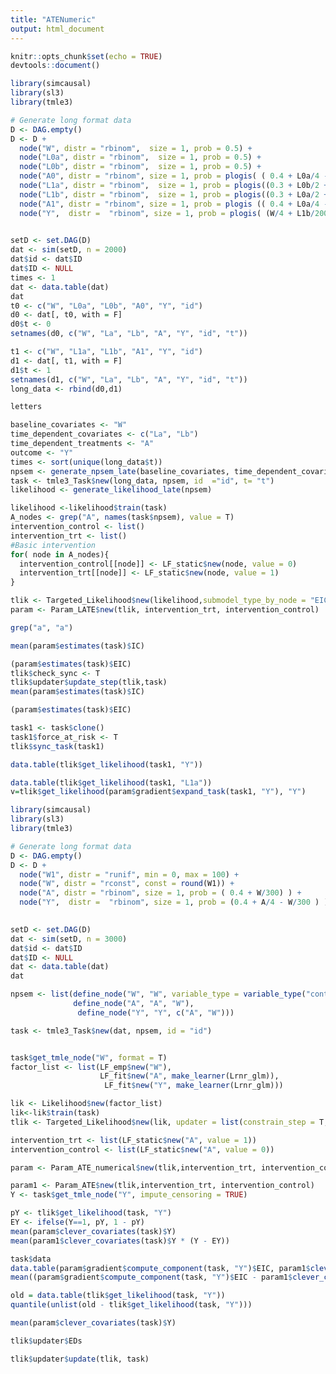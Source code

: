 ```yaml
---
title: "ATENumeric"
output: html_document
---
```


```r
knitr::opts_chunk$set(echo = TRUE)
devtools::document()
```


```r
library(simcausal)
library(sl3)
library(tmle3)

# Generate long format data
D <- DAG.empty()
D <- D +
  node("W", distr = "rbinom",  size = 1, prob = 0.5) +
  node("L0a", distr = "rbinom",  size = 1, prob = 0.5) +
  node("L0b", distr = "rbinom",  size = 1, prob = 0.5) +
  node("A0", distr = "rbinom", size = 1, prob = plogis( ( 0.4 + L0a/4 - L0b/5 + W/4 )^2) ) +
  node("L1a", distr = "rbinom",  size = 1, prob = plogis((0.3 + L0b/2 + L0a/2 - A0/2)^2)) +
  node("L1b", distr = "rbinom",  size = 1, prob = plogis((0.3 + L0a/2 + L0a/2 - A0/2 + W/4)^2)) +
  node("A1", distr = "rbinom", size = 1, prob = plogis (( 0.4 + L0a/4 - L0b/5 + W/3 )^2 ) )+
  node("Y",  distr =  "rbinom", size = 1, prob = plogis( (W/4 + L1b/200 + A1/3 - A0/5 + L1a/300)^2 ) )
 

setD <- set.DAG(D)
dat <- sim(setD, n = 2000)
dat$id <- dat$ID
dat$ID <- NULL
times <- 1
dat <- data.table(dat)
dat
t0 <- c("W", "L0a", "L0b", "A0", "Y", "id")
d0 <- dat[, t0, with = F]
d0$t <- 0
setnames(d0, c("W", "La", "Lb", "A", "Y", "id", "t"))

t1 <- c("W", "L1a", "L1b", "A1", "Y", "id")
d1 <- dat[, t1, with = F]
d1$t <- 1
setnames(d1, c("W", "La", "Lb", "A", "Y", "id", "t"))
long_data <- rbind(d0,d1)
```


```r

letters
```

```r
baseline_covariates <- "W"
time_dependent_covariates <- c("La", "Lb")
time_dependent_treatments <- "A"
outcome <- "Y"
times <- sort(unique(long_data$t))
npsem <- generate_npsem_late(baseline_covariates, time_dependent_covariates, time_dependent_treatments,outcome, times )
task <- tmle3_Task$new(long_data, npsem, id  ="id", t= "t")
likelihood <- generate_likelihood_late(npsem)
```



```r
likelihood <-likelihood$train(task)
A_nodes <- grep("A", names(task$npsem), value = T)
intervention_control <- list()
intervention_trt <- list()
#Basic intervention
for( node in A_nodes){
  intervention_control[[node]] <- LF_static$new(node, value = 0)
  intervention_trt[[node]] <- LF_static$new(node, value = 1)
}


```

```r
tlik <- Targeted_Likelihood$new(likelihood,submodel_type_by_node = "EIC" , updater = list(convergence_type = "sample_size", constrain_step = T, delta_epsilon = 0.01))
param <- Param_LATE$new(tlik, intervention_trt, intervention_control)
```

```r
grep("a", "a")
```

```r
mean(param$estimates(task)$IC)

(param$estimates(task)$EIC)
tlik$check_sync <- T
tlik$updater$update_step(tlik,task)
mean(param$estimates(task)$IC)

(param$estimates(task)$EIC)
```

```r

task1 <- task$clone()
task1$force_at_risk <- T
tlik$sync_task(task1)
```

```r
data.table(tlik$get_likelihood(task1, "Y"))

data.table(tlik$get_likelihood(task1, "L1a"))
v=tlik$get_likelihood(param$gradient$expand_task(task1, "Y"), "Y")

```


```r
library(simcausal)
library(sl3)
library(tmle3)

# Generate long format data
D <- DAG.empty()
D <- D +
  node("W1", distr = "runif", min = 0, max = 100) +
  node("W", distr = "rconst", const = round(W1)) +
  node("A", distr = "rbinom", size = 1, prob = ( 0.4 + W/300) ) +
  node("Y",  distr =  "rbinom", size = 1, prob = (0.4 + A/4 - W/300 ) ) 
 

setD <- set.DAG(D)
dat <- sim(setD, n = 3000)
dat$id <- dat$ID
dat$ID <- NULL
dat <- data.table(dat)
dat
```



```r
npsem <- list(define_node("W", "W", variable_type = variable_type("continuous")), 
              define_node("A", "A", "W"),
               define_node("Y", "Y", c("A", "W")))

task <- tmle3_Task$new(dat, npsem, id = "id")


task$get_tmle_node("W", format = T)
factor_list <- list(LF_emp$new("W"), 
                    LF_fit$new("A", make_learner(Lrnr_glm)),
                     LF_fit$new("Y", make_learner(Lrnr_glm)))

lik <- Likelihood$new(factor_list)
lik<-lik$train(task)
tlik <- Targeted_Likelihood$new(lik, updater = list(constrain_step = T, delta_epsilon = 0.1), submodel_type_by_node = "EIC")
```



```r
intervention_trt <- list(LF_static$new("A", value = 1))
intervention_control <- list(LF_static$new("A", value = 0))

param <- Param_ATE_numerical$new(tlik,intervention_trt, intervention_control)


```

```r
param1 <- Param_ATE$new(tlik,intervention_trt, intervention_control)
Y <- task$get_tmle_node("Y", impute_censoring = TRUE)

pY <- tlik$get_likelihood(task, "Y")
EY <- ifelse(Y==1, pY, 1 - pY)
mean(param$clever_covariates(task)$Y)
mean(param1$clever_covariates(task)$Y * (Y - EY))
```

```r
task$data
data.table(param$gradient$compute_component(task, "Y")$EIC, param1$clever_covariates(task)$Y * (Y - EY))
mean((param$gradient$compute_component(task, "Y")$EIC - param1$clever_covariates(task)$Y * (Y - EY))^2)


```

```r
old = data.table(tlik$get_likelihood(task, "Y"))
quantile(unlist(old - tlik$get_likelihood(task, "Y")))

```

```r
mean(param$clever_covariates(task)$Y)

```
```r
tlik$updater$EDs
```

```r

tlik$updater$update(tlik, task)

```
